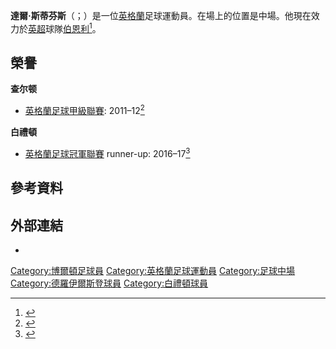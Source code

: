 {{noteTA
|G1=Football
|G2=uefa
|G3=EPL
|G4=FAcup
|1=zh-hans:斯蒂芬斯;zh-hk:史堤芬斯;zh-tw:斯蒂芬斯;
}}

{{Infobox football biography
| name             = 達爾·斯蒂芬斯<br />Dale Stephens
| image            = Dale Stephens 2018.jpg
| image_size       = 200
| caption          = 
| fullname         = Dale Christopher Stephens<ref name="Hugman2010/11">{{cite book |editor-first=Barry J. |editor-last=Hugman |title=The PFA Footballers' Who's Who 2010–11 |year=2010 |publisher=Mainstream Publishing |location=Edinburgh |isbn=978-1-84596-601-0 |page=392}}</ref>
| birth_date       = {{birth date and age|1989|6|12|df=y}}<ref name="Hugman2010/11"/>
| birth_place      = 英格蘭[[博尔顿|博尔顿]]
| height           = {{height|ft=5|in=7}}<ref name="Hugman2010/11"/>
| position         = [[正中場|正中場]]
| currentclub = [[伯恩利足球俱乐部|伯恩利]]
| clubnumber = 16
| youthyears1 = {{0|0000}}–2007 | youthclubs1 = [[貝里足球俱樂部|貝里]]
|      years1 = 2007–2008 | clubs1 = [[貝里足球俱樂部|貝里]]                                       | caps1 = 9  | goals1 = 1
|      years2 = 2007      | clubs2 = → [[德羅伊爾斯登足球會|德羅伊爾斯登]]                     | caps2 = 7  | goals2 = 0
|      years3 = 2007      | clubs3 = → [[海德联足球俱乐部|海德联]]                 | caps3 = 4  | goals3 = 0
|      years4 = 2008–2011 | clubs4 = [[奥尔德姆足球俱乐部|奥尔德姆]]               | caps4 = 60 | goals4 = 11
|      years5 = 2009      | clubs5 = → [[罗奇代尔足球俱乐部|罗奇代尔]]                     | caps5 = 6  | goals5 = 1
|      years6 = 2011      | clubs6 = → [[南安普顿足球俱乐部|南安普顿]]                 | caps6 = 6  | goals6 = 0
|      years7 = 2011–2014 | clubs7 = [[查尔顿竞技足球俱乐部|查尔顿]]             | caps7 = 84 | goals7 = 10
| years8 = 2014–2020
| clubs8 = [[布萊頓足球俱樂部|布萊頓]]
| caps8 = 213
| goals8 = 14
| years9 = 2020–
| clubs9 = [[伯恩利足球俱乐部|伯恩利]]
| caps9 = 0
| goals9 = 0
| club-update          = 14:41, 5 October 2019 (UTC)
| nationalteam-update  =
}}

'''達爾·斯蒂芬斯'''（{{lang-en|Dale Stephens}}；{{bd|1989年|12月12日}}）是一位[[英格蘭|英格蘭]]足球運動員。在場上的位置是中場。他現在效力於[[英格兰足球超级联赛|英超]]球隊[[伯恩利足球俱乐部|伯恩利]]<ref>{{Cite web |title=Seagulls Sign Stephens |url=http://www.seagulls.co.uk/news/article/seagulls-sign-stephens-1327414.aspx |work=Brighton & Hove Albion FC |date=30 January 2014 |access-date=2015-06-22 |archive-url=https://web.archive.org/web/20140202021404/http://www.seagulls.co.uk/news/article/seagulls-sign-stephens-1327414.aspx |archive-date=2014-02-02 |dead-url=yes }}</ref>。

==榮譽==
'''查尔顿'''
*[[英格蘭足球甲級聯賽|英格蘭足球甲級聯賽]]: 2011–12<ref>{{cite book |editor1-first=Glenda |editor1-last=Rollin |editor2-first=Jack |editor2-last=Rollin |title=Sky Sports Football Yearbook 2012–2013 |year=2012 |publisher=Headline Publishing Group |location=London |isbn=978-0-7553-6356-8 |pages=37, 136–137}}</ref>

'''白禮頓'''
*[[英格蘭足球冠軍聯賽|英格蘭足球冠軍聯賽]] runner-up: 2016–17<ref>{{cite book |editor-first=John |editor-last=Anderson |title=Sky Sports Football Yearbook 2017–2018 |year=2017 |publisher=Headline Publishing Group |location=London |isbn=978-1-4722-3397-4 |pages=82–83}}</ref>

==參考資料==
{{Reflist}}

==外部連結==
*{{soccerbase|id=46277|name=達爾·斯蒂芬斯}}

{{般尼球員名單}}

{{DEFAULTSORT:Stephens, Dale}}
[[Category:博爾頓足球員|Category:博爾頓足球員]]
[[Category:英格蘭足球運動員|Category:英格蘭足球運動員]]
[[Category:足球中場|Category:足球中場]]
[[Category:德羅伊爾斯登球員|Category:德羅伊爾斯登球員]]
[[Category:白禮頓球員|Category:白禮頓球員]]
{{Sport-bio-stub}}